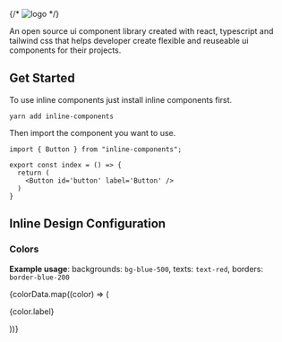 


<Meta title="Get Started" />

{/* <img src={cover} alt="logo" className="w-60 mb-12" /> */}

An open source ui component library created with react, typescript and tailwind css that helps developer create flexible and reuseable ui components for their projects.

## Get Started

To use inline components just install inline components first.

```
yarn add inline-components
```

Then import the component you want to use.

```
import { Button } from "inline-components";

export const index = () => {
  return (
    <Button id='button' label='Button' />
  )
}
```


## Inline Design Configuration

### Colors

**Example usage**: backgrounds: `bg-blue-500`, texts: `text-red`, borders: `border-blue-200`



<div className="">

  <div class="grid grid-cols-10 gap-y-2 gap-x-4">
    {colorData.map((color) => (
      <div>
        <p className="!text-xs !m-0">{color.label}</p>
        <div
          className={cn(
            "flex items-center justify-center h-10 !text-sm",
            color.value
          )}
        ></div>
      </div>
    ))}
  </div>
</div>
